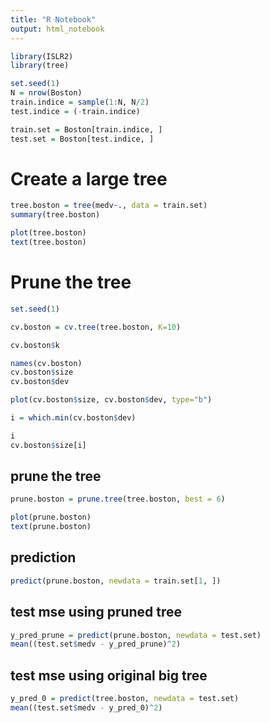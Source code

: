 ```yaml
---
title: "R Notebook"
output: html_notebook
---
```

```r
library(ISLR2)
library(tree)
```


```r
set.seed(1)
N = nrow(Boston)
train.indice = sample(1:N, N/2)
test.indice = (-train.indice)

train.set = Boston[train.indice, ]
test.set = Boston[test.indice, ]

```

# Create a large tree
```r
tree.boston = tree(medv~., data = train.set)
summary(tree.boston)
```
```r
plot(tree.boston)
text(tree.boston)
```
# Prune the tree
```r
set.seed(1)

cv.boston = cv.tree(tree.boston, K=10)

cv.boston$k

```
```r
names(cv.boston)
cv.boston$size
cv.boston$dev

plot(cv.boston$size, cv.boston$dev, type="b")
```

```r
i = which.min(cv.boston$dev)

i
cv.boston$size[i]
```
## prune the tree
```r
prune.boston = prune.tree(tree.boston, best = 6)

plot(prune.boston)
text(prune.boston)
```
## prediction
```r
predict(prune.boston, newdata = train.set[1, ])
```

## test mse using pruned tree
```r
y_pred_prune = predict(prune.boston, newdata = test.set)
mean((test.set$medv - y_pred_prune)^2)

```
## test mse using original big tree
```r
y_pred_0 = predict(tree.boston, newdata = test.set)
mean((test.set$medv - y_pred_0)^2)
```









